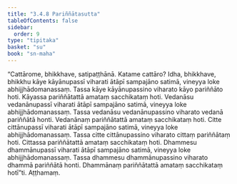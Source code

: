 ```yaml
---
title: "3.4.8 Pariññātasutta"
tableOfContents: false
sidebar:
  order: 9
type: "tipitaka"
basket: "su"
book: "sn-maha"
---
```



<DynamicBreadcrumb />

<Division number="404" book="sn-maha" bookNo="14" page="159">

<Paragraph number="925" book="sn-maha">
“Cattārome, bhikkhave, satipaṭṭhānā. Katame cattāro? Idha, bhikkhave, bhikkhu kāye kāyānupassī viharati ātāpī sampajāno satimā, vineyya loke abhijjhādomanassaṃ. Tassa kāye kāyānupassino viharato kāyo pariññāto hoti. Kāyassa pariññātattā amataṃ sacchikataṃ hoti.
</Paragraph>

<Paragraph number="926" book="sn-maha">
Vedanāsu vedanānupassī viharati ātāpī sampajāno satimā, vineyya loke abhijjhādomanassaṃ. Tassa vedanāsu vedanānupassino viharato vedanā pariññātā honti. Vedanānaṃ pariññātattā amataṃ sacchikataṃ hoti.
</Paragraph>

<Paragraph number="927" book="sn-maha">
Citte cittānupassī viharati ātāpī sampajāno satimā, vineyya loke abhijjhādomanassaṃ. Tassa citte cittānupassino viharato cittaṃ pariññātaṃ hoti. Cittassa pariññātattā amataṃ sacchikataṃ hoti.
</Paragraph>

<Paragraph number="928" book="sn-maha">
Dhammesu dhammānupassī viharati ātāpī sampajāno satimā, vineyya loke abhijjhādomanassaṃ. Tassa dhammesu dhammānupassino viharato dhammā pariññātā honti. Dhammānaṃ pariññātattā amataṃ sacchikataṃ hotī”ti.

</Paragraph>
</Division>

<Paragraph number="929" type="center" book="sn-maha">
Aṭṭhamaṃ.
</Paragraph>